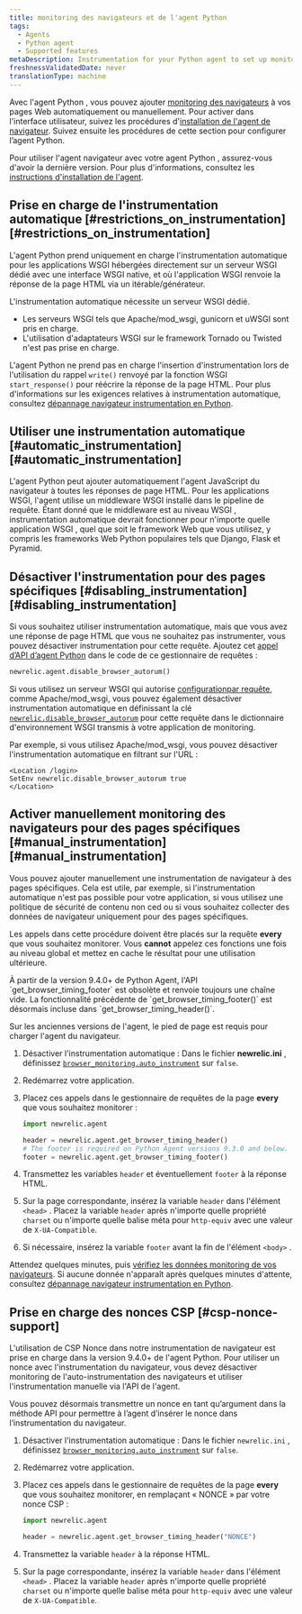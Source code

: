 ```yaml
---
title: monitoring des navigateurs et de l'agent Python
tags:
  - Agents
  - Python agent
  - Supported features
metaDescription: Instrumentation for your Python agent to set up monitoring with browser instrumentation.
freshnessValidatedDate: never
translationType: machine
---
```


Avec l&apos;agent Python , vous pouvez ajouter [monitoring des navigateurs](/docs/browser/new-relic-browser/getting-started/introduction-new-relic-browser) à vos pages Web automatiquement ou manuellement. Pour activer <InlinePopover type="browser" />dans l&apos;interface utilisateur, suivez les procédures d&apos;[installation de l&apos;agent de navigateur](/docs/browser/new-relic-browser/installation/install-new-relic-browser-agent). Suivez ensuite les procédures de cette section pour configurer l’agent Python.

Pour utiliser l&apos;agent navigateur avec votre agent Python , assurez-vous d&apos;avoir la dernière version. Pour plus d&apos;informations, consultez les [instructions d&apos;installation de l&apos;agent](/docs/agents/python-agent/installation-and-configuration/python-agent-installation).

## Prise en charge de l&apos;instrumentation automatique [#restrictions\_on\_instrumentation][#restrictions_on_instrumentation]

L&apos;agent Python prend uniquement en charge l&apos;instrumentation automatique pour les applications WSGI hébergées directement sur un serveur WSGI dédié avec une interface WSGI native, et où l&apos;application WSGI renvoie la réponse de la page HTML via un itérable/générateur.

L&apos;instrumentation automatique nécessite un serveur WSGI dédié.

* Les serveurs WSGI tels que Apache/mod\_wsgi, gunicorn et uWSGI sont pris en charge.
* L&apos;utilisation d&apos;adaptateurs WSGI sur le framework Tornado ou Twisted n&apos;est pas prise en charge.

L&apos;agent Python ne prend pas en charge l&apos;insertion d&apos;instrumentation lors de l&apos;utilisation du rappel `write()` renvoyé par la fonction WSGI `start_response()` pour réécrire la réponse de la page HTML. Pour plus d&apos;informations sur les exigences relatives à instrumentation automatique, consultez [dépannage navigateur instrumentation en Python](/docs/agents/python-agent/troubleshooting/troubleshooting-page-load-timing-python).

## Utiliser une instrumentation automatique [#automatic\_instrumentation][#automatic_instrumentation]

L&apos;agent Python peut ajouter automatiquement l&apos;agent JavaScript du navigateur à toutes les réponses de page HTML. Pour les applications WSGI, l&apos;agent utilise un middleware WSGI installé dans le pipeline de requête. Étant donné que le middleware est au niveau WSGI , instrumentation automatique devrait fonctionner pour n&apos;importe quelle application WSGI , quel que soit le framework Web que vous utilisez, y compris les frameworks Web Python populaires tels que Django, Flask et Pyramid.

## Désactiver l&apos;instrumentation pour des pages spécifiques [#disabling\_instrumentation][#disabling_instrumentation]

Si vous souhaitez utiliser instrumentation automatique, mais que vous avez une réponse de page HTML que vous ne souhaitez pas instrumenter, vous pouvez désactiver instrumentation pour cette requête. Ajoutez cet [appel d’API d’agent Python](/docs/agents/python-agent/installation-configuration/python-agent-configuration#disable_browser_autorum) dans le code de ce gestionnaire de requêtes :

```py
newrelic.agent.disable_browser_autorum()
```

Si vous utilisez un serveur WSGI qui autorise [configurationpar requête](/docs/agents/python-agent/installation-configuration/python-agent-configuration#per-request-configuration), comme Apache/mod\_wsgi, vous pouvez également désactiver instrumentation automatique en définissant la clé [`newrelic.disable_browser_autorum`](/docs/agents/python-agent/installation-configuration/python-agent-configuration#disable_browser_autorum) pour cette requête dans le dictionnaire d&apos;environnement WSGI transmis à votre application de monitoring.

Par exemple, si vous utilisez Apache/mod\_wsgi, vous pouvez désactiver l&apos;instrumentation automatique en filtrant sur l&apos;URL :

```apacheconf
<Location /login>
SetEnv newrelic.disable_browser_autorum true
</Location>
```

## Activer manuellement monitoring des navigateurs pour des pages spécifiques [#manual\_instrumentation][#manual_instrumentation]

Vous pouvez ajouter manuellement une instrumentation de navigateur à des pages spécifiques. Cela est utile, par exemple, si l&apos;instrumentation automatique n&apos;est pas possible pour votre application, si vous utilisez une politique de sécurité de contenu non ced ou si vous souhaitez collecter des données de navigateur uniquement pour des pages spécifiques.

Les appels dans cette procédure doivent être placés sur la requête <DNT>**every**</DNT> que vous souhaitez monitorer. Vous <DNT>**cannot**</DNT> appelez ces fonctions une fois au niveau global et mettez en cache le résultat pour une utilisation ultérieure.

<Callout variant="important">
  À partir de la version 9.4.0+ de Python Agent, l&apos;API `get_browser_timing_footer` est obsolète et renvoie toujours une chaîne vide. La fonctionnalité précédente de `get_browser_timing_footer()` est désormais incluse dans `get_browser_timing_header()`.

  Sur les anciennes versions de l&apos;agent, le pied de page est requis pour charger l&apos;agent du navigateur.
</Callout>

1. Désactiver l&apos;instrumentation automatique : Dans le fichier <DNT>**newrelic.ini**</DNT> , définissez [`browser_monitoring.auto_instrument`](/docs/agents/python-agent/installation-configuration/python-agent-configuration#browser-auto) sur `false`.

2. Redémarrez votre application.

3. Placez ces appels dans le gestionnaire de requêtes de la page <DNT>**every**</DNT> que vous souhaitez monitorer :

   ```py
   import newrelic.agent

   header = newrelic.agent.get_browser_timing_header()
   # The footer is required on Python Agent versions 9.3.0 and below.
   footer = newrelic.agent.get_browser_timing_footer()
   ```

4. Transmettez les variables `header` et éventuellement `footer` à la réponse HTML.

5. Sur la page correspondante, insérez la variable `header` dans l&apos;élément `<head>` . Placez la variable `header` après n&apos;importe quelle propriété `charset` ou n&apos;importe quelle balise méta pour `http-equiv` avec une valeur de `X-UA-Compatible`.

6. Si nécessaire, insérez la variable `footer` avant la fin de l&apos;élément `<body>` .

Attendez quelques minutes, puis [vérifiez les données monitoring de vos navigateurs](/docs/browser/new-relic-browser/getting-started/browser-overview-website-performance-glance). Si aucune donnée n&apos;apparaît après quelques minutes d&apos;attente, consultez [dépannage navigateur instrumentation en Python](/docs/agents/python-agent/troubleshooting/troubleshooting-page-load-timing-python).

## Prise en charge des nonces CSP [#csp-nonce-support]

L&apos;utilisation de CSP Nonce dans notre instrumentation de navigateur est prise en charge dans la version 9.4.0+ de l&apos;agent Python. Pour utiliser un nonce avec l&apos;instrumentation du navigateur, vous devez désactiver monitoring de l&apos;auto-instrumentation des navigateurs et utiliser l&apos;instrumentation manuelle via l&apos;API de l&apos;agent.

Vous pouvez désormais transmettre un nonce en tant qu’argument dans la méthode API pour permettre à l’agent d’insérer le nonce dans l’instrumentation du navigateur.

1. Désactiver l&apos;instrumentation automatique : Dans le fichier `newrelic.ini` , définissez [`browser_monitoring.auto_instrument`](/docs/agents/python-agent/installation-configuration/python-agent-configuration#browser-auto) sur `false`.

2. Redémarrez votre application.

3. Placez ces appels dans le gestionnaire de requêtes de la page <DNT>**every**</DNT> que vous souhaitez monitorer, en remplaçant « NONCE » par votre nonce CSP :

   ```py
   import newrelic.agent

   header = newrelic.agent.get_browser_timing_header("NONCE")
   ```

4. Transmettez la variable `header` à la réponse HTML.

5. Sur la page correspondante, insérez la variable `header` dans l&apos;élément `<head>` . Placez la variable `header` après n&apos;importe quelle propriété `charset` ou n&apos;importe quelle balise méta pour `http-equiv` avec une valeur de `X-UA-Compatible`.